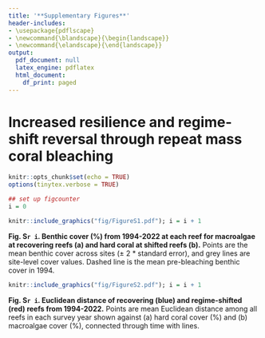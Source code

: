 ```yaml
---
title: '**Supplementary Figures**'
header-includes:
- \usepackage{pdflscape}
- \newcommand{\blandscape}{\begin{landscape}}
- \newcommand{\elandscape}{\end{landscape}}
output:
  pdf_document: null
  latex_engine: pdflatex
  html_document:
    df_print: paged
---
```


# Increased resilience and regime-shift reversal through repeat mass coral bleaching

\newpage
```r
knitr::opts_chunk$set(echo = TRUE)
options(tinytex.verbose = TRUE)
```

```r
## set up figcounter
i = 0
```

```r
knitr::include_graphics("fig/FigureS1.pdf"); i = i + 1
```

**Fig. S`r i`. Benthic cover (%) from 1994-2022 at each reef for macroalgae at recovering reefs (a) and hard coral at shifted reefs (b).** Points are the mean benthic cover across sites (± 2 * standard error), and grey lines are site-level cover values. Dashed line is the mean pre-bleaching benthic cover in 1994.


```r
knitr::include_graphics("fig/FigureS2.pdf"); i = i + 1
```

**Fig. S`r i`. Euclidean distance of recovering (blue) and regime-shifted (red) reefs from 1994-2022.** Points are mean Euclidean distance among all reefs in each survey year shown against (a) hard coral cover (%) and (b) macroalgae cover (%), connected through time with lines.

